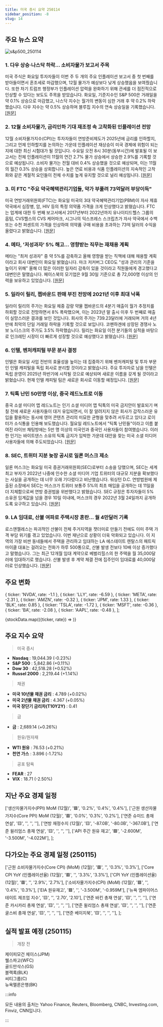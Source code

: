 ```yaml
---
title: 미국 증시 요약 250114
sidebar_position: -8
slug: 14
---
```


## 주요 뉴스 요약

![s&p500_250114](/map/250114.png)

### 1. **다우 상승·나스닥 하락... 소비자물가 보고서 주목**

미국 주식은 화요일 투자자들이 이번 주 두 개의 주요 인플레이션 보고서 중 첫 번째를 받아들이면서 혼조세로 마감했으며, 12월 물가가 예상보다 낮게 상승했음을 보여줬습니다. 또한 차기 트럼프 행정부가 인플레이션 압력을 완화하기 위해 관세를 더 점진적으로 인상할 수 있다는 보도도 주목을 받았습니다. 화요일, 기준지수인 S&P 500은 거래일을 약 0.1% 상승으로 마감했고, 나스닥 지수는 월가의 변동이 심한 거래 후 약 0.2% 하락했습니다. 다우 지수는 약 0.5% 상승하며 블루칩 지수의 연속 상승일을 기록했습니다. [[원문]](https://finance.yahoo.com/news/live/stock-market-today-dow-pops-nasdaq-slips-as-focus-turns-to-cpi-inflation-report-210216764.html)

### 2. **12월 소비자물가, 금리인하 기대 재조정 속 고착화된 인플레이션 전망**

12월 소비자물가지수(CPI)는 투자자들이 연방준비제도가 2025년에 금리를 인하할지, 그리고 언제 인하할지를 논의하는 가운데 인플레이션 재상승이 미국 경제에 위험이 되는지에 대한 최신 시험대가 될 것입니다. 수요일 오전 8시 30분(동부시간)에 발표될 이 보고서는 전체 인플레이션이 11월의 연간 2.7% 물가 상승에서 상승한 2.9%를 기록할 것으로 예상됩니다. 소비자 물가는 전월 대비 0.4% 상승했을 것으로 예상되며, 이는 11월의 월간 0.3% 상승을 상회합니다. 높은 연료 비용과 식품 인플레이션의 지속적인 고착화와 같은 계절적 요인들이 전체 수치를 높게 유지할 것으로 널리 예상됩니다. [[원문]](https://finance.yahoo.com/news/december-cpi-report-expected-to-show-sticky-inflation-as-investors-recalibrate-rate-cut-bets-202650370.html)

### 3. **미 FTC "주요 약국혜택관리기업들, 약가 부풀려 73억달러 부당이득"**

미국 연방거래위원회(FTC)는 화요일 미국의 3대 약국혜택관리기업(PBM)이 자사 제휴 약국에서 심장병, 암, HIV 등의 특정 의약품 가격을 크게 인상했다고 밝혔습니다. FTC는 업계에 대한 두 번째 보고서에서 2017년부터 2022년까지 유나이티드헬스 그룹의 옵텀, CVS헬스의 CVS 케어마크, 시그나의 익스프레스 스크립츠가 자사 약국에서 수백 또는 수천 퍼센트의 가격을 인상하여 의약품 구매 비용을 초과하는 73억 달러의 수익을 올렸다고 밝혔습니다. [[원문]](https://www.reuters.com/business/healthcare-pharmaceuticals/us-ftc-finds-major-pharmacy-benefit-managers-inflated-drug-prices-73-billion-2025-01-14/)

### 4. **메타, '저성과자' 5% 해고... 영향받는 직무는 재채용 계획**

메타는 "최저 성과자" 중 약 5%를 감축하고 올해 영향을 받는 직책에 대해 채용할 계획이라고 회사 대변인이 화요일 밝혔습니다. 마크 저커버그 CEO도 "성과 관리의 기준을 높이기 위해" 올해 더 많은 이러한 일자리 감축이 있을 것이라고 직원들에게 경고했다고 대변인은 말했습니다. 페이스북의 모기업은 9월 30일 기준으로 총 72,000명 이상의 인력을 보유하고 있었습니다. [[원문]](https://www.reuters.com/technology/meta-lay-off-5-lowest-performers-plans-hire-impacted-roles-2025-01-14/)

### 5. **일라이 릴리, 젭바운드 판매 부진 전망에 2021년 이후 최대 낙폭**

일라이 릴리의 주가는 화요일 체중 감량 약물 젭바운드의 4분기 매출이 월가 추정치를 하회할 것으로 전망하면서 8% 폭락했으며, 이는 2023년 말 출시 이후 두 번째로 매출이 실망스러운 결과를 보인 것입니다. 회사의 주가는 739.23달러에 거래되며 거의 4년 만에 최악의 단일 거래일 하락을 기록할 것으로 보입니다. 코펜하겐에 상장된 경쟁사 노보 노디스크의 주가도 3.5% 하락했습니다. 릴리는 화요일 이전 분기들의 실적을 바탕으로 인크레틴 시장이 더 빠르게 성장할 것으로 예상했다고 밝혔습니다. [[원문]](https://www.reuters.com/business/healthcare-pharmaceuticals/lilly-forecasts-weak-sales-weight-loss-drug-fourth-quarter-2025-01-14/)

### 6. **인텔, 벤처캐피털 부문 분사 결정**

인텔은 화요일 사업 전반의 효율성을 높이는 데 집중하기 위해 벤처캐피털 및 투자 부문인 인텔 캐피털을 독립 회사로 분리할 것이라고 밝혔습니다. 주요 투자자로 남을 인텔은 독립 운영이 2025년 하반기에 시작될 것으로 예상되며 새로운 이름을 갖게 될 것이라고 밝혔습니다. 현재 인텔 캐피털 팀은 새로운 회사로 이동할 예정입니다. [[원문]](https://www.reuters.com/markets/deals/intel-spin-off-its-venture-capital-arm-2025-01-14/)

### 7. **틱톡 난민 50만명 이상, 중국 레드노트로 이동**

중국 소셜 미디어 앱 레드노트는 인기 소셜 미디어 앱 틱톡의 미국 금지안이 발효되기 며칠 전에 새로운 사용자들이 대거 유입되면서, 이 잘 알려지지 않은 회사가 갑작스러운 유입을 활용하는 동시에 영어 콘텐츠 관리의 미묘한 균형을 맞추려 서두르고 있다고 로이터가 소식통을 인용해 보도했습니다. 월요일 레드노트에서 "틱톡 난민들"이라고 이름 붙여진 라이브 채팅방에는 5만 명 이상의 미국인과 중국인 사용자들이 참여했습니다. 이러한 인기는 바이트댄스 소유의 틱톡 금지가 임박한 가운데 대안을 찾는 미국 소셜 미디어 사용자들에 의해 주도되었습니다. [[원문]](https://www.reuters.com/technology/over-half-million-tiktok-refugees-flock-chinas-rednote-2025-01-14/)

### 8. **SEC, 트위터 지분 늦장 공시로 일론 머스크 제소**

일론 머스크는 화요일 미국 증권거래위원회(SEC)로부터 소송을 당했으며, SEC는 세계 최고 부자가 2022년 나중에 인수한 소셜 미디어 기업 트위터의 대규모 지분을 확보했다는 사실을 공개하는 데 너무 오래 기다렸다고 비난했습니다. 워싱턴 D.C. 연방법원에 제출된 소장에서 SEC는 머스크가 트위터 보통주 5%의 최초 매입을 공개하는 데 11일을 더 지체함으로써 연방 증권법을 위반했다고 밝혔습니다. SEC 규정은 투자자들이 5% 소유권 임계값을 넘을 경우 10일 이내에, 머스크의 경우 2022년 3월 24일까지 공개하도록 요구하고 있습니다. [[원문]](https://www.reuters.com/legal/us-sec-sues-elon-musk-over-late-disclosure-twitter-stake-2025-01-14/)

### 9. **LA 임대료, 산불 여파로 주택시장 혼란... 월 4만달러 기록**

로스앤젤레스는 파괴적인 산불이 전체 주거지역을 잿더미로 만들기 전에도 이미 주택 가격 부담 위기를 겪고 있었습니다. 이번 재난으로 상황이 더욱 악화되고 있습니다. 이 지역의 가장 비싼 동네들에서 주택을 관리하고 임대하는 LA 에스테이트 렌탈스의 패트릭 마이클 대표는 걸려오는 전화가 하루 500통으로, 산불 발생 전보다 10배 이상 증가했다고 말했습니다. 그는 최근 12개월 임대 계약으로 베벌리힐스의 한 주택을 월 35,000달러에 임대하기로 했습니다. 산불 발생 후 계약 체결 전에 집주인이 임대료를 40,000달러로 인상했습니다. [[원문]](https://www.bloomberg.com/news/articles/2025-01-14/la-rental-hits-40-000-a-month-as-fires-worsen-housing-squeeze?srnd=homepage-americas)

## 주요 변화

  { ticker: 'NVDA', rate: -1.1 },
  { ticker: 'LLY', rate: -6.59 },
  { ticker: 'META', rate: -2.31 },
  { ticker: 'AMZN', rate: -0.32 },
  { ticker: 'JPM', rate: 1.33 },
  { ticker: 'BLK', rate: 0.85 },
  { ticker: 'TSLA', rate: -1.72 },
  { ticker: 'MSFT', rate: -0.36 },
  { ticker: 'BA', rate: -2.08 },
  { ticker: 'AAPL', rate: -0.48 },
];

{stockData.map(({ticker, rate}) => <StockCardMini key={ticker} ticker={ticker} rate={rate}></StockCardMini>)}

## 주요 지수 요약

> 미국 증시

- **Nasdaq** : 19,044.39 (-0.23%)
- **S&P 500** : 5,842.86 (+0.11%)
- **Dow 30** : 42,518.28 (+0.52%)
- **Russel 2000** : 2,219.44 (+1.14%)

> 채권

- **미국 10년물 채권 금리** : 4.789 (+0.02%)
- **미국 2년물 채권 금리** : 4.367 (+0.05%)
- **미국 장단기 금리차(T10Y2Y)** : 0.41

> 금

- **금** : 2,689.14 (+0.26%)

> 원유/원자재

- **WTI 원유** : 76.53 (+0.21%)
- **천연 가스** : 3.896 (-1.72%)

> 공포 탐욕

- **FEAR** : 27
- **VIX** : 18.71 (-2.50%)

## 지난 주요 경제 일정

  ['생산자물가지수(PPI) MoM (12월)', '🟥', '0.2%', '0.4%', '0.4%'],
  ['근원 생산자물가지수(Core PPI) MoM (12월)', '🟥', '0.0%', '0.3%', '0.2%'],
  ['연준 슈미드 총재 연설', '🟨', '', '', ''],
  ['연방 재정수지 (12월)', '🟨', '-87.0B', '-80.0B', '-367.0B'],
  ['연준 윌리엄스 총재 연설', '🟨', '', '', ''],
  ['API 주간 원유 재고', '🟩', '-2.600M', '-3.500M', '-4.022M'],
];

<EconomicCalendar data={eventsData} />

## 다가오는 주요 경제 일정 (250115)

  ['근원 소비자물가지수(Core CPI) (MoM) (12월)', '🟥', '', '0.3%', '0.3%'],
  ['Core CPI YoY (인플레이션율) (12월)', '🟥', '', '3.3%', '3.3%'],
  ['CPI YoY (인플레이션율)(12월)', '🟥', '', '2.9%', '2.7%'],
  ['소비자물가지수(CPI) (MoM) (12월)', '🟥', '', '0.4%', '0.3%'],
  ['EIA 원유재고', '🟥', '', '-3.500M', '-0.959M'],
  ['뉴욕 엠파이어스테이트 제조업 지수', '🟨', '', '2.70', '2.10'],
  ['연준 바킨 총재 연설', '🟨', '', '', ''],
  ['연준 카시카리 총재 연설', '🟨', '', '', ''],
  ['연준 윌리엄스 총재 연설', '🟨', '', '', ''],
  ['연준 굴스비 총재 연설', '🟨', '', '', ''],
  ['연준 베이지북', '🟨', '', '', ''],
];

<EconomicCalendar data={nextEventsData} />

## 실적 발표 예정 (250115)

> 개장 전

제이피모건 체이스(JPM)  
웰스파고(WFC)  
골드만삭스(GS)  
블랙록(BLK)  
씨티그룹(C)  
뉴욕멜론은행(BK)

:::info

모든 내용의 출처는 Yahoo Finance, Reuters, Bloomberg, CNBC, Investing.com, Finviz, CNN입니다.

:::
